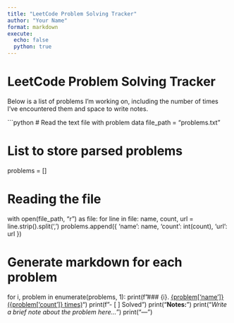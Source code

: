 ```yaml
---
title: "LeetCode Problem Solving Tracker"
author: "Your Name"
format: markdown
execute:
  echo: false
  python: true
---
```


# LeetCode Problem Solving Tracker

Below is a list of problems I'm working on, including the number of times I've encountered them and space to write notes.

```python
# Read the text file with problem data
file_path = "problems.txt"

# List to store parsed problems
problems = []

# Reading the file
with open(file_path, "r") as file:
    for line in file:
        name, count, url = line.strip().split(',')
        problems.append({
            'name': name,
            'count': int(count),
            'url': url
        })

# Generate markdown for each problem
for i, problem in enumerate(problems, 1):
    print(f"### {i}. [{problem['name']} ({problem['count']} times)]({problem['url']})")
    print(f"- [ ] Solved")
    print("**Notes:**")
    print("_Write a brief note about the problem here..._\n")
    print("---\n")
